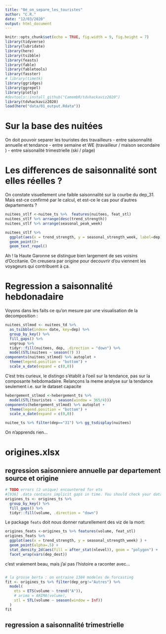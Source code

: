 ```yaml
---
title: "0é_on_separe_les_touristes"
author: "C.R."
date: "12/03/2020"
output: html_document
---
```


```r
knitr::opts_chunk$set(echo = TRUE, fig.width = 9, fig.height = 7)
library(tidyverse)
library(lubridate)
library(here)
library(tsibble)
library(feasts)
library(fable)
library(fabletools)
library(fasster)
# library(timetk)
library(ggridges)
library(ggrepel)
library(plotly)
#devtools::install_github("CamembR/tdvhackaviz2020")
library(tdvhackaviz2020)
load(here("data/01_output.Rdata"))
```
# Sur la base des nuitées
On doit pouvoir separer les touristes des travailleurs
- entre saisonnalité annuelle et tendance
- entre semaine et WE (travailleur / maison secondaire )
- entre saisonalité trimestrielle (ski / plage)

# Les differences de saisonnalité sont elles réelles ? 
On constate visuellement une faible saisonnalité sur la courbe du dep_31. Mais est-ce confirmé par le calcul, et est-ce le cas pour d'autres departements ?
```r
nuitees_stlf <-nuitee_ts %>%  features(nuitees, feat_stl)
nuitees_stlf %>% arrange(desc(trend_strength))
nuitees_stlf %>% arrange(seasonal_peak_week)
```

```r
nuitees_stlf %>%
  ggplot(aes(x = trend_strength, y = seasonal_strength_week, label=dep)) +
  geom_point()+
  geom_text_repel()
```

Ah ! la Haute Garonne se distingue bien largement de ses voisins d'Occitanie. On creusera par origine pour decouvrir d'ou viennent les voyageurs qui contribuent à ça.

# Regression a saisonnalité hebdonadaire

Voyons dans les faits ce qu'on mesure par une visualisation de la decomposition : 
```r
nuitees_stlmod <- nuitees_td %>%
  as_tsibble(index= date, key=dep) %>% 
  group_by_key() %>%
  fill_gaps() %>% 
  ungroup %>% 
  tidyr::fill(nuitees, dep, .direction = "down") %>% 
  model(STL(nuitees ~ season(7) ))
components(nuitees_stlmod) %>% autoplot + 
  theme(legend.position = "bottom") + 
  scale_x_date(expand = c(0,0))
```
C'est très curieux, le distingo s'établit à l'oeil sur la tendance, pas sur la composante hebdomadaire. 
Relançons la meme analyse sur la tendance seulement i.e. sur le dataset capacite
```r
hebergement_stlmod <-hebergement_ts %>% 
  model(STL(touristes ~ season(window = 365/4))) 
components(hebergement_stlmod) %>% autoplot + 
  theme(legend.position = "bottom") + 
  scale_x_date(expand = c(0,0))
```

```r
nuitee_ts %>% filter(dep=="31") %>% gg_tsdisplay(nuitees)
```

On n'apprends rien...

# origines.xlsx

## regression saisonniere annuelle par departement source et origine

```r
# TODO errors (2 unique) encountered for ets
#[936] .data contains implicit gaps in time. You should check your data and convert implicit gaps into explicit missing values using `tsibble::fill_gaps()` if required.
origines_ts <- origines_ts %>%
  group_by_key() %>%
  fill_gaps() %>% 
  tidyr::fill(volume, .direction = "down")
```

Le package `feats` doit nous donner naturellement des viz de la mort:
```r
origines_feats <-origines_ts %>% features(volume, feat_stl)
origines_feats %>%
  ggplot(aes(x = trend_strength, y = seasonal_strength_week) ) +
  geom_point(alpha=.5) +
  stat_density_2d(aes(fill = after_stat(nlevel)), geom = "polygon") +
  facet_wrap(vars(dep_dest))
```

c'est vraiement beau, mais j'ai pas l'histoire a raconter avec...
```r

```


```r
# la grosse berta : on entraine 1384 modeles de forcasting
fit <- origines_ts %>% filter(dep_org!="Autres") %>%
  model(
    ets = ETS(volume ~ trend("A")),
    # arima = ARIMA(volume),
    stl = STL(volume ~ season(window = Inf))
  )
fit

```


## regression a saisonnalité trimestrielle
